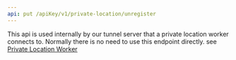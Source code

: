 ```yaml
---
api: put /apiKey/v1/private-location/unregister
---
```


This api is used internally by our tunnel server that a private location worker connects to.
Normally there is no need to use this endpoint directly.
see [Private Location Worker](https://app.octomind.dev/proxy/private-location)

